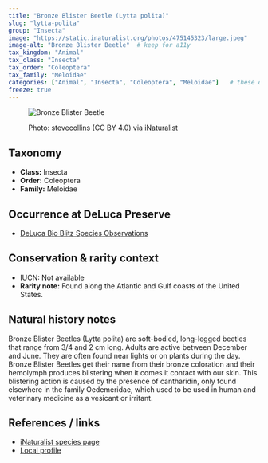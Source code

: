 ---
title: "Bronze Blister Beetle (Lytta polita)"
slug: "lytta-polita"
group: "Insecta"
image: "https://static.inaturalist.org/photos/475145323/large.jpeg"        # keep for thumbnails
image-alt: "Bronze Blister Beetle"  # keep for a11y
tax_kingdom: "Animal"
tax_class: "Insecta"
tax_order: "Coleoptera"
tax_family: "Meloidae"
categories: ["Animal", "Insecta", "Coleoptera", "Meloidae"]   # these drive the chips + filtering
freeze: true
---

<figure class="species-figure">

<img src="https://static.inaturalist.org/photos/475145323/large.jpeg" alt="Bronze Blister Beetle" class="species-photo"/>

<figcaption class="photo-credit">

Photo: <a href="https://www.inaturalist.org/people/stevecollins">stevecollins</a> (CC BY 4.0) via <a href="https://www.inaturalist.org/observations/264603132">iNaturalist</a>

</figcaption>

</figure>

## Taxonomy

-   **Class:** Insecta
-   **Order:** Coleoptera
-   **Family:** Meloidae

## Occurrence at DeLuca Preserve

-   [DeLuca Bio Blitz Species Observations](https://www.inaturalist.org/observations?project_id=2025-uf-deluca-bioblitz&subview=table&taxon_id=489673&verifiable=any)

## Conservation & rarity context

-   IUCN: Not available
-   **Rarity note:** Found along the Atlantic and Gulf coasts of the United States.

## Natural history notes

Bronze Blister Beetles (Lytta polita) are soft-bodied, long-legged beetles that range from 3/4 and 2 cm long. Adults are active between December and June. They are often found near lights or on plants during the day. Bronze Blister Beetles get their name from their bronze coloration and their hemolymph produces blistering when it comes it contact with our skin. This blistering action is caused by the presence of cantharidin, only found elsewhere in the family Oedemeridae, which used to be used in human and veterinary medicine as a vesicant or irritant. 

## References / links

-   [iNaturalist species page](https://www.inaturalist.org/taxa/489673-Lytta-polita#articles-tab)
-   [Local profile](https://edis.ifas.ufl.edu/publication/IN323)
